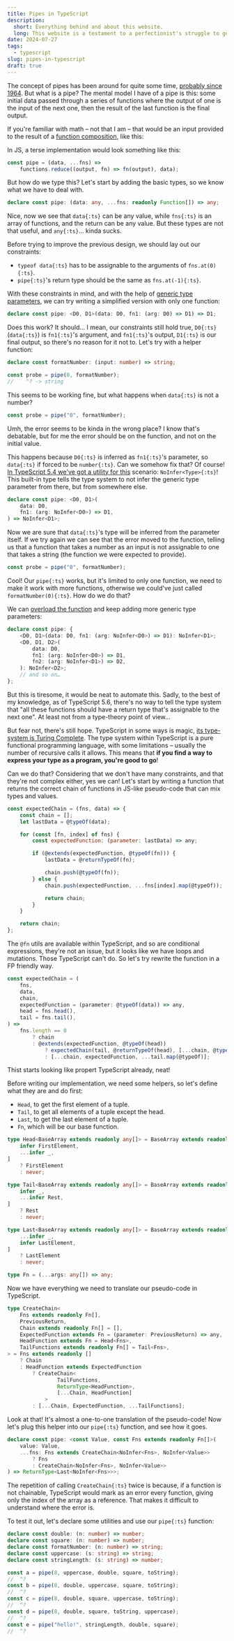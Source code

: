 ```yaml
---
title: Pipes in TypeScript
description:
  short: Everything behind and about this website.
  long: This website is a testament to a perfectionist's struggle to get things done. Dive into the tech stack, typography choices, and commitment to a positive space.
date: 2024-07-27
tags:
  - typescript
slug: pipes-in-typescript
draft: true
---
```


The concept of pipes has been around for quite some time, [probably since 1964](https://retrocomputing.stackexchange.com/a/17338). But what is a pipe? The mental model I have of a pipe is this: some initial data passed through a series of functions where the output of one is the input of the next one, then the result of the last function is the final output.

If you're familiar with math – not that I am – that would be an input provided to the result of a [function composition](https://en.wikipedia.org/wiki/Function_composition), like this:

<Pipe client:load />

In JS, a terse implementation would look something like this:

```js
const pipe = (data, ...fns) =>
	functions.reduce((output, fn) => fn(output), data);
```

But how do we type this? Let's start by adding the basic types, so we know what we have to deal with.

```ts
declare const pipe: (data: any, ...fns: readonly Function[]) => any;
```

Nice, now we see that `data{:ts}` can be any value, while `fns{:ts}` is an array of functions, and the return can be any value. But these types are not that useful, and `any{:ts}`… kinda sucks.

Before trying to improve the previous design, we should lay out our constraints:

- `typeof data{:ts}` has to be assignable to the arguments of `fns.at(0){:ts}`.
- `pipe{:ts}`'s return type should be the same as `fns.at(-1){:ts}`.

With these constraints in mind, and with the help of [generic type parameters](https://www.typescriptlang.org/docs/handbook/2/generics.html), we can try writing a simplified version with only one function:

```ts
declare const pipe: <D0, D1>(data: D0, fn1: (arg: D0) => D1) => D1;
```

Does this work? It should… I mean, our constraints still hold true, `D0{:ts}` (`data{:ts}`) is `fn1{:ts}`'s argument, and `fn1{:ts}`'s output, `D1{:ts}` is our final output, so there's no reason for it not to. Let's try with a helper function:

```ts
declare const formatNumber: (input: number) => string;

const probe = pipe(0, formatNumber);
//    ^? -> string
```

This seems to be working fine, but what happens when `data{:ts}` is not a number?

```ts
const probe = pipe("0", formatNumber);
```

Umh, the error seems to be kinda in the wrong place? I know that's debatable, but for me the error should be on the function, and not on the initial value.

This happens because `D0{:ts}` is inferred as `fn1{:ts}`'s parameter, so `data{:ts}` if forced to be `number{:ts}`. Can we somehow fix that? Of course! [In TypeScript 5.4 we've got a utility for this](https://devblogs.microsoft.com/typescript/announcing-typescript-5-4-beta/#the-noinfer-utility-type) scenario: `NoInfer<Type>{:ts}`! This built-in type tells the type system to not infer the generic type parameter from there, but from somewhere else.

```ts
declare const pipe: <D0, D1>(
	data: D0,
	fn1: (arg: NoInfer<D0>) => D1,
) => NoInfer<D1>;
```

Now we are sure that `data{:ts}`'s type will be inferred from the parameter itself. If we try again we can see that the error moved to the function, telling us that a function that takes a number as an input is not assignable to one that takes a string (the function we were expected to provide).

```ts
const probe = pipe("0", formatNumber);
```

Cool! Our `pipe{:ts}` works, but it's limited to only one function, we need to make it work with more functions, otherwise we could've just called `formatNumber(0){:ts}`. How do we do that?

We can [overload the function](https://www.typescriptlang.org/docs/handbook/2/functions.html#function-overloads) and keep adding more generic type parameters:

```ts
declare const pipe: {
	<D0, D1>(data: D0, fn1: (arg: NoInfer<D0>) => D1): NoInfer<D1>;
	<D0, D1, D2>(
		data: D0,
		fn1: (arg: NoInfer<D0>) => D1,
		fn2: (arg: NoInfer<D1>) => D2,
	): NoInfer<D2>;
	// and so on…
};
```

But this is tiresome, it would be neat to automate this. Sadly, to the best of my knowledge, as of TypeScript 5.6, there's no way to tell the type system that "all these functions should have a return type that's assignable to the next one". At least not from a type-theory point of view…

But fear not, there's still hope. TypeScript in some ways is magic, [its type-system is Turing Complete](https://github.com/microsoft/TypeScript/issues/14833). The type system within TypeScript is a pure functional programming language, with some limitations – usually the number of recursive calls it allows. This means that **if you find a way to express your type as a program, you're good to go**!

Can we do that? Considering that we don't have many constraints, and that they're not complex either, yes we can! Let's start by writing a function that returns the correct chain of functions in JS-like pseudo-code that can mix types and values.

```js
const expectedChain = (fns, data) => {
	const chain = [];
	let lastData = @typeOf(data);

	for (const [fn, index] of fns) {
		const expectedFunction: (parameter: lastData) => any;

		if (@extends(expectedFunction, @typeOf(fn))) {
			lastData = @returnTypeOf(fn);

			chain.push(@typeOf(fn));
		} else {
			chain.push(expectedFunction, ...fns[index].map(@typeOf));

			return chain;
		}
	}

	return chain;
};
```

The `@fn` utils are available within TypeScript, and so are conditional expressions, they're not an issue, but it looks like we have loops and mutations. Those TypeScript can't do. So let's try rewrite the function in a FP friendly way.

```js
const expectedChain = (
	fns,
	data,
	chain,
	expectedFunction = (parameter: @typeOf(data)) => any,
	head = fns.head(),
	tail = fns.tail(),
) =>
	fns.length == 0
		? chain
		: @extends(expectedFunction, @typeOf(head))
			? expectedChain(tail, @returnTypeOf(head), [...chain, @typeOf(head)])
			: [...chain, expectedFunction, ...tail.map(@typeOf)];
```

Thist starts looking like propert TypeScript already, neat!

Before writing our implementation, we need some helpers, so let's define what they are and do first:

- `Head`, to get the first element of a tuple.
- `Tail`, to get all elements of a tuple except the head.
- `Last`, to get the last element of a tuple.
- `Fn`, which will be our base function.

```ts
type Head<BaseArray extends readonly any[]> = BaseArray extends readonly [
	infer FirstElement,
	...infer _,
]
	? FirstElement
	: never;

type Tail<BaseArray extends readonly any[]> = BaseArray extends readonly [
	infer _,
	...infer Rest,
]
	? Rest
	: never;

type Last<BaseArray extends readonly any[]> = BaseArray extends readonly [
	...infer _,
	infer LastElement,
]
	? LastElement
	: never;

type Fn = (...args: any[]) => any;
```

Now we have everything we need to translate our pseudo-code in TypeScript.

```ts
type CreateChain<
	Fns extends readonly Fn[],
	PreviousReturn,
	Chain extends readonly Fn[] = [],
	ExpectedFunction extends Fn = (parameter: PreviousReturn) => any,
	HeadFunction extends Fn = Head<Fns>,
	TailFunctions extends readonly Fn[] = Tail<Fns>,
> = Fns extends readonly []
	? Chain
	: HeadFunction extends ExpectedFunction
		? CreateChain<
				TailFunctions,
				ReturnType<HeadFunction>,
				[...Chain, HeadFunction]
			>
		: [...Chain, ExpectedFunction, ...TailFunctions];
```

Look at that! It's almost a one-to-one translation of the pseudo-code! Now let's plug this helper into our `pipe{:ts}` function, and see how it goes.

```ts
declare const pipe: <const Value, const Fns extends readonly Fn[]>(
	value: Value,
	...fns: Fns extends CreateChain<NoInfer<Fns>, NoInfer<Value>>
		? Fns
		: CreateChain<NoInfer<Fns>, NoInfer<Value>>
) => ReturnType<Last<NoInfer<Fns>>>;
```

The repetition of calling `CreateChain{:ts}` twice is because, if a function is not chainable, TypeScript would mark as an error every function, giving only the index of the array as a reference. That makes it difficult to understand where the error is.

To test it out, let's declare some utilities and use our `pipe{:ts}` function:

```ts
declare const double: (n: number) => number;
declare const square: (n: number) => number;
declare const formatNumber: (n: number) => string;
declare const uppercase: (s: string) => string;
declare const stringLength: (s: string) => number;

const a = pipe(8, uppercase, double, square, toString);
//  ^?
const b = pipe(8, double, uppercase, square, toString);
//  ^?
const c = pipe(8, double, square, uppercase, toString);
//  ^?
const d = pipe(8, double, square, toString, uppercase);
//  ^?
const e = pipe("hello!", stringLength, double, square);
//  ^?
```
